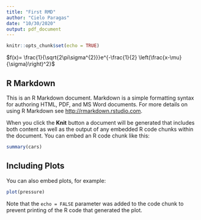 ```yaml
---
title: "First RMD"
author: "Cielo Paragas"
date: "10/30/2020"
output: pdf_document
---
```


```r
knitr::opts_chunk$set(echo = TRUE)
```
$f(x)= \frac{1}{\sqrt{2\pi\sigma^{2}}}e^{-\frac{1}{2} \left(\frac{x-\mu}{\sigma}\right)^2}$


## R Markdown

This is an R Markdown document. Markdown is a simple formatting syntax for authoring HTML, PDF, and MS Word documents. For more details on using R Markdown see <http://rmarkdown.rstudio.com>.

When you click the **Knit** button a document will be generated that includes both content as well as the output of any embedded R code chunks within the document. You can embed an R code chunk like this:

```r
summary(cars)
```

## Including Plots

You can also embed plots, for example:

```r
plot(pressure)
```

Note that the `echo = FALSE` parameter was added to the code chunk to prevent printing of the R code that generated the plot.
